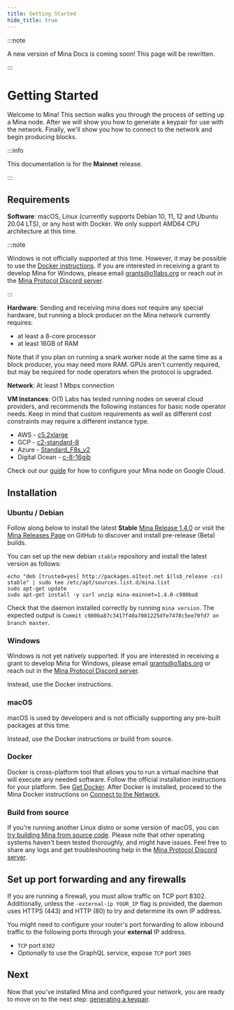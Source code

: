 ```yaml
---
title: Getting Started
hide_title: true
---
```



:::note

A new version of Mina Docs is coming soon! This page will be rewritten.

:::

# Getting Started

<Subhead>
Welcome to Mina! This section walks you through the process of setting up a Mina node. After we will show you how to generate a keypair for use with the network. Finally, we'll show you how to connect to the network and begin producing blocks.
</Subhead>

:::info

This documentation is for the **Mainnet** release.

:::

## Requirements

**Software**: macOS, Linux (currently supports Debian 10, 11, 12 and Ubuntu 20.04 LTS), or any host with Docker. We only support AMD64 CPU architecture at this time.

:::note

Windows is not officially supported at this time. However, it may be possible to use the [Docker instructions](./#docker). If you are interested in receiving a grant to develop Mina for Windows, please email grants@o1labs.org or reach out in the [Mina Protocol Discord server](https://discord.gg/minaprotocol).

:::

**Hardware**: Sending and receiving mina does not require any special hardware, but running a block producer on the Mina network currently requires:

- at least a 8-core processor
- at least 16GB of RAM

Note that if you plan on running a snark worker node at the same time as a block producer, you may need more RAM. GPUs aren't currently required, but may be required for node operators when the protocol is upgraded.

**Network**: At least 1 Mbps connection

**VM Instances**:
O(1) Labs has tested running nodes on several cloud providers, and recommends the following instances for basic node operator needs. Keep in mind that custom requirements as well as different cost constraints may require a different instance type.

- AWS - [c5.2xlarge](https://www.ec2instances.info/?filter=c5.2xl&region=us-west-2&cost_duration=daily&selected=c5.2xlarge)
- GCP - [c2-standard-8](https://cloud.google.com/compute/docs/machine-types)
- Azure - [Standard_F8s_v2](https://docs.microsoft.com/en-us/azure/virtual-machines/windows/sizes-compute#fsv2-series-1)
- Digital Ocean - [c-8-16gib](https://cloud.digitalocean.com/droplets/new?size=c-8-16gib)

Check out our [guide](https://youtu.be/M9lE2lgyVEo) for how to configure your Mina node on Google Cloud.

## Installation

### Ubuntu / Debian

Follow along below to install the latest **Stable** [Mina Release 1.4.0](https://github.com/MinaProtocol/mina/releases/tag/1.4.0) or visit the [Mina Releases Page](https://github.com/MinaProtocol/mina/releases) on GitHub to discover and install pre-release (Beta) builds.

You can set up the new debian `stable` repository and install the latest version as follows:

```
echo "deb [trusted=yes] http://packages.o1test.net $(lsb_release -cs) stable" | sudo tee /etc/apt/sources.list.d/mina.list
sudo apt-get update
sudo apt-get install -y curl unzip mina-mainnet=1.4.0-c980ba8
```

Check that the daemon installed correctly by running `mina version`. The expected output is `Commit c980ba87c3417f40a7081225dfe7478c5ee70fd7 on branch master`.

### Windows

Windows is not yet natively supported. If you are interested in receiving a grant to develop Mina for Windows, please email grants@o1labs.org or reach out in the [Mina Protocol Discord server](https://discord.gg/minaprotocol).

Instead, use the Docker instructions.

### macOS

macOS is used by developers and is not officially supporting any pre-built packages at this time.

Instead, use the Docker instructions or build from source.

### Docker

Docker is cross-platform tool that allows you to run a virtual machine that will execute any needed software. Follow the official installation instructions for your platform. See [Get Docker](https://docs.docker.com/get-docker/). After Docker is installed, proceed to the Mina Docker instructions on [Connect to the Network](connecting-to-the-network).

### Build from source

If you're running another Linux distro or some version of macOS, you can [try building Mina from source code](https://github.com/MinaProtocol/mina/blob/master/README-dev.md#building-mina). Please note that other operating systems haven't been tested thoroughly, and might have issues. Feel free to share any logs and get troubleshooting help in the [Mina Protocol Discord server](https://discord.gg/minaprotocol).

## Set up port forwarding and any firewalls

If you are running a firewall, you must allow traffic on TCP port 8302. Additionally, unless the `-external-ip YOUR_IP` flag is provided, the daemon  uses HTTPS (443) and HTTP (80) to try and determine its own IP address.

You might need to configure your router's port forwarding to allow inbound traffic to the following ports through your **external** IP address.

- `TCP` port `8302`
- _Optionally_ to use the GraphQL service, expose `TCP` port `3085`

## Next

Now that you've installed Mina and configured your network, you are ready to move on to the next step: [generating a keypair](generating-a-keypair).

